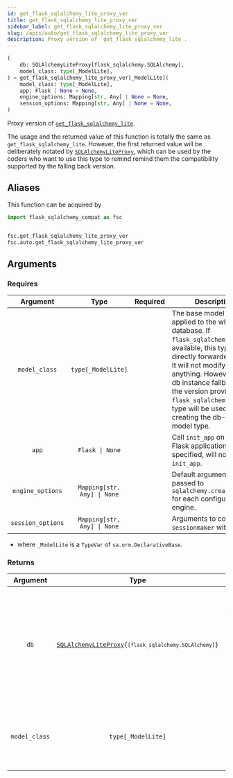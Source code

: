 ```yaml
---
id: get_flask_sqlalchemy_lite_proxy_ver
title: get_flask_sqlalchemy_lite_proxy_ver
sidebar_label: get_flask_sqlalchemy_lite_proxy_ver
slug: /apis/auto/get_flask_sqlalchemy_lite_proxy_ver
description: Proxy version of `get_flask_sqlalchemy_lite`.
---
```





<APITopBar type="func" source="auto.get_flask_sqlalchemy_lite_proxy_ver" />

```python
(
    db: SQLAlchemyLiteProxy[flask_sqlalchemy.SQLAlchemy],
    model_class: type[_ModelLite],
) = get_flask_sqlalchemy_lite_proxy_ver[_ModelLite](
    model_class: type[_ModelLite],
    app: Flask | None = None,
    engine_options: Mapping[str, Any] | None = None,
    session_options: Mapping[str, Any] | None = None,
)
```

Proxy version of [`get_flask_sqlalchemy_lite`](./get_flask_sqlalchemy_lite.mdx).

The usage and the returned value of this function is totally the same as
`get_flask_sqlalchemy_lite`. However, the first returned value will be
deliberately notated by
[`SQLAlchemyLiteProxy`](../flask_sa_lite_api/SQLAlchemyLiteProxy.mdx),
which can be used by the coders
who want to use this type to remind remind them the compatibility supported
by the falling back version.

## Aliases

This function can be acquired by

```python
import flask_sqlalchemy_compat as fsc


fsc.get_flask_sqlalchemy_lite_proxy_ver
fsc.auto.get_flask_sqlalchemy_lite_proxy_ver
```

## Arguments

### Requires

|     Argument      |            Type             |             Required              | <center>Description</center>                                                                                                                                                                                                                                                                                                |
| :---------------: | :-------------------------: | :-------------------------------: | --------------------------------------------------------------------------------------------------------------------------------------------------------------------------------------------------------------------------------------------------------------------------------------------------------------------------- |
|   `model_class`   |     `type[_ModelLite]`      | <InlineIcon icon={vsiCheckIcon}/> | The base model type applied to the whole database. If `flask_sqlalchemy_lite` is available, this type will be directly forwarded as it is. It will not modify anything. However, if the db instance fallback to the version provided by `flask_sqlalchemy`, this type will be used for creating the db-specific model type. |
|       `app`       |       `Flask \| None`       |                                   | Call `init_app` on this Flask application. If not specified, will not call `init_app`.                                                                                                                                                                                                                                      |
| `engine_options`  | `Mapping[str, Any] \| None` |                                   | Default arguments passed to `sqlalchemy.create_engine` for each configured engine.                                                                                                                                                                                                                                          |
| `session_options` | `Mapping[str, Any] \| None` |                                   | Arguments to configure `sessionmaker` with.                                                                                                                                                                                                                                                                                 |

- where `_ModelLite` is a `TypeVar` of `sa.orm.DeclarativeBase`.

### Returns

|   Argument    |                                                       Type                                                        | <center>Description</center>                                                                                                                                                                                                                                                                                                                                                                                                                                                                                |
| :-----------: | :---------------------------------------------------------------------------------------------------------------: | :---------------------------------------------------------------------------------------------------------------------------------------------------------------------------------------------------------------------------------------------------------------------------------------------------------------------------------------------------------------------------------------------------------------------------------------------------------------------------------------------------------- |
|     `db`      | <code>[SQLAlchemyLiteProxy](../flask_sa_lite_api/SQLAlchemyLiteProxy.mdx){`[flask_sqlalchemy.SQLAlchemy]`}</code> | <p>The SQLAlchemy Lite extension instance. It will be an instance of `flask_sqlalchemy_lite.SQLAlchemy` if the package is available.</p><p>If the package is not available, will attempt to return a `SQLAlchemyLiteProxy[flask_sqlalchemy.SQLAlchemy]` instance. However, this returned value is still notated by `flask_sqlalchemy_lite.SQLAlchemy`, which indicates that users should use `flask_sqlalchemy_lite` to develop their codes, while making this returned value as a falling back option.</p> |
| `model_class` |                                                `type[_ModelLite]`                                                 | <p>If `#1` is `flask_sqlalchemy_lite.SQLAlchemy`, will return `model_class` directly.</p><p>If `#1` is `SQLAlchemyLiteProxy[flask_sqlalchemy.SQLAlchemy]`, will return `#1.Model` as the falling back option.</p>                                                                                                                                                                                                                                                                                           |
